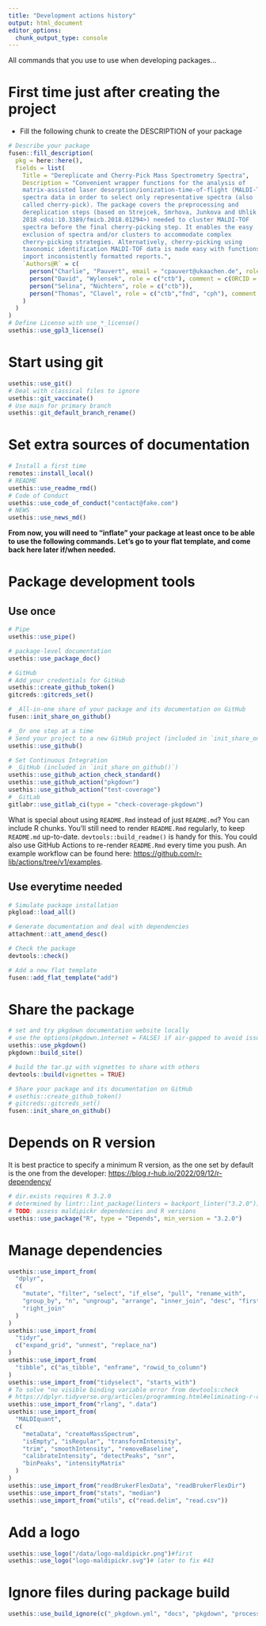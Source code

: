 ```yaml
---
title: "Development actions history"
output: html_document
editor_options: 
  chunk_output_type: console
---
```


All commands that you use to use when developing packages...

# First time just after creating the project

- Fill the following chunk to create the DESCRIPTION of your package

```r
# Describe your package
fusen::fill_description(
  pkg = here::here(),
  fields = list(
    Title = "Dereplicate and Cherry-Pick Mass Spectrometry Spectra",
    Description = "Convenient wrapper functions for the analysis of
    matrix-assisted laser desorption/ionization-time-of-flight (MALDI-TOF)
    spectra data in order to select only representative spectra (also
    called cherry-pick). The package covers the preprocessing and
    dereplication steps (based on Strejcek, Smrhova, Junkova and Uhlik
    2018 <doi:10.3389/fmicb.2018.01294>) needed to cluster MALDI-TOF
    spectra before the final cherry-picking step. It enables the easy
    exclusion of spectra and/or clusters to accommodate complex
    cherry-picking strategies. Alternatively, cherry-picking using
    taxonomic identification MALDI-TOF data is made easy with functions to
    import inconsistently formatted reports.",
    `Authors@R` = c(
      person("Charlie", "Pauvert", email = "cpauvert@ukaachen.de", role = c("aut", "cre", "cph"), comment = c(ORCID = "0000-0001-9832-2507")),
      person("David", "Wylensek", role = c("ctb"), comment = c(ORCID = "0000-0002-8424-5712")),
      person("Selina", "Nüchtern", role = c("ctb")),
      person("Thomas", "Clavel", role = c("ctb","fnd", "cph"), comment = c(ORCID = "0000-0002-7229-5595"))
    )
  )
)
# Define License with use_*_license()
usethis::use_gpl3_license()
```

# Start using git

```r
usethis::use_git()
# Deal with classical files to ignore
usethis::git_vaccinate()
# Use main for primary branch
usethis::git_default_branch_rename()
```

# Set extra sources of documentation

```r
# Install a first time
remotes::install_local()
# README
usethis::use_readme_rmd()
# Code of Conduct
usethis::use_code_of_conduct("contact@fake.com")
# NEWS
usethis::use_news_md()
```

**From now, you will need to "inflate" your package at least once to be able to use the following commands. Let's go to your flat template, and come back here later if/when needed.**


# Package development tools
## Use once

```r
# Pipe
usethis::use_pipe()

# package-level documentation
usethis::use_package_doc()

# GitHub
# Add your credentials for GitHub
usethis::create_github_token()
gitcreds::gitcreds_set()

# _All-in-one share of your package and its documentation on GitHub
fusen::init_share_on_github()

# _Or one step at a time
# Send your project to a new GitHub project (included in `init_share_on_github()`)
usethis::use_github()

# Set Continuous Integration
# _GitHub (included in `init_share_on_github()`)
usethis::use_github_action_check_standard()
usethis::use_github_action("pkgdown")
usethis::use_github_action("test-coverage")
# _GitLab
gitlabr::use_gitlab_ci(type = "check-coverage-pkgdown")
```

What is special about using `README.Rmd` instead of just `README.md`? You can include R chunks. You'll still need to render `README.Rmd` regularly, to keep `README.md` up-to-date. `devtools::build_readme()` is handy for this. You could also use GitHub Actions to re-render `README.Rmd` every time you push. An example workflow can be found here: <https://github.com/r-lib/actions/tree/v1/examples>.


## Use everytime needed

```r
# Simulate package installation
pkgload::load_all()

# Generate documentation and deal with dependencies
attachment::att_amend_desc()

# Check the package
devtools::check()

# Add a new flat template
fusen::add_flat_template("add")
```

# Share the package

```r
# set and try pkgdown documentation website locally
# use the options(pkgdown.internet = FALSE) if air-gapped to avoid issues
usethis::use_pkgdown()
pkgdown::build_site()

# build the tar.gz with vignettes to share with others
devtools::build(vignettes = TRUE)

# Share your package and its documentation on GitHub
# usethis::create_github_token()
# gitcreds::gitcreds_set()
fusen::init_share_on_github()
```

# Depends on R version

It is best practice to specify a minimum R version, as the one set by default is the one from the developer: <https://blog.r-hub.io/2022/09/12/r-dependency/>

```r
# dir.exists requires R 3.2.0
# determined by lintr::lint_package(linters = backport_linter("3.2.0"))
# TODO: assess maldipickr dependencies and R versions
usethis::use_package("R", type = "Depends", min_version = "3.2.0")
```


# Manage dependencies

```r
usethis::use_import_from(
  "dplyr",
  c(
    "mutate", "filter", "select", "if_else", "pull", "rename_with",
    "group_by", "n", "ungroup", "arrange", "inner_join", "desc", "first",
    "right_join"
  )
)
usethis::use_import_from(
  "tidyr",
  c("expand_grid", "unnest", "replace_na")
)
usethis::use_import_from(
  "tibble", c("as_tibble", "enframe", "rowid_to_column")
)
usethis::use_import_from("tidyselect", "starts_with")
# To solve "no visible binding variable error from devtools:check
# https://dplyr.tidyverse.org/articles/programming.html#eliminating-r-cmd-check-notes
usethis::use_import_from("rlang", ".data")
usethis::use_import_from(
  "MALDIquant",
  c(
    "metaData", "createMassSpectrum",
    "isEmpty", "isRegular", "transformIntensity",
    "trim", "smoothIntensity", "removeBaseline",
    "calibrateIntensity", "detectPeaks", "snr",
    "binPeaks", "intensityMatrix"
  )
)
usethis::use_import_from("readBrukerFlexData", "readBrukerFlexDir")
usethis::use_import_from("stats", "median")
usethis::use_import_from("utils", c("read.delim", "read.csv"))
```

# Add a logo

```r
usethis::use_logo("/data/logo-maldipickr.png")#first
usethis::use_logo("logo-maldipickr.svg")# later to fix #43
```

# Ignore files during package build

```r
usethis::use_build_ignore(c("_pkgdown.yml", "docs", "pkgdown", "processed", "codecov.yml", "CONTRIBUTING.md", ".zenodo.json"))
```

